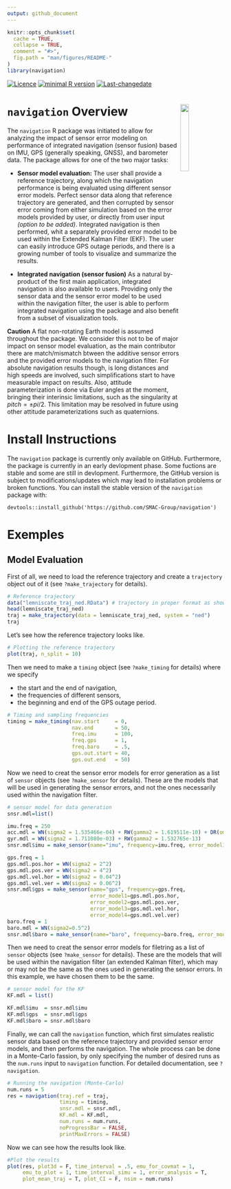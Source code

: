 ```yaml
---
output: github_document
---
```


<!-- README.md is generated from README.Rmd. Please edit that file -->

```r
knitr::opts_chunk$set(
  cache = TRUE,
  collapse = TRUE,
  comment = "#>",
  fig.path = "man/figures/README-"
)
library(navigation)
```


[![Licence](https://img.shields.io/badge/licence-AGPL--3.0-blue.svg)](https://opensource.org/licenses/AGPL-3.0)
[![minimal R version](https://img.shields.io/badge/R%3E%3D-3.4.0-6666ff.svg)](https://cran.r-project.org/)
[![Last-changedate](https://img.shields.io/badge/last%20change-`r gsub('-', '--', Sys.Date())`-green.svg)](https://github.com/SMAC-Group/navigation2)



# `navigation` Overview <a href="https://smac-group.com/"><img src="man/figures/logo.png" align="right" style="width: 20%; height: 20%"/></a>


The `navigation` R package was initiated to allow for analyzing the impact of sensor error modeling on performance of integrated navigation (sensor fusion) based on IMU, GPS (generally speaking, GNSS), and barometer data. The package allows for one of the two major tasks:

* **Sensor model evaluation:**
The user shall provide a reference trajectory, along which the navigation performance is being evaluated using different sensor error models. Perfect sensor data along that reference trajectory are generated, and then corrupted by sensor error coming from either simulation based on the error models provided by user, or directly from user input *(option to be added)*. Integrated navigation is then performed, whit a separately provided error model to be used within the Extended Kalman Filter (EKF). The user can easily introduce GPS outage periods, and there is a growing number of tools to visualize and summarize the results.

* **Integrated navigation (sensor fusion)**
As a natural by-product of the first main application, integrated navigation is also available to users. Providing only the sensor data and the sensor error model to be used within the navigation filter, the user is able to perform integrated navigation using the package and also benefit from a subset of visualization tools.


**Caution**
A flat non-rotating Earth model is assumed throughout the package. We consider this not to be of major impact on sensor model evaluation, as the main contributor there are match/mismatch btween the additive sensor errors and the provided error models to the navigation filter. For absolute navigation results though, is long distances and high speeds are involved, such simplifications start to have measurable impact on results.
Also, attitude parameterization is done via Euler angles at the moment, bringing their interinsic limitations, such as the singularity at $pitch=\pm pi/2$. This limitation may be resolved in future using other attitude parameterizations such as quaternions.


# Install Instructions

The `navigation` package is currently only available on GitHub. Furthermore, the package is currently in an early devlopment phase. Some fuctions are stable and some are still in devlopment. Furthermore, the GitHub version is subject to modifications/updates which may lead to installation problems or broken functions. You can install the stable version of the `navigation` package with:

`devtools::install_github('https://github.com/SMAC-Group/navigation')`

# Exemples

## Model Evaluation

First of all, we need to load the reference trajectory and create a `trajectory` object out of it (see `?make_trajectory` for details).
``` r
# Reference trajectory
data("lemniscate_traj_ned.RData") # trajectory in proper format as shown bellow
head(lemniscate_traj_ned)
traj = make_trajectory(data = lemniscate_traj_ned, system = "ned")
traj
```

Let's see how the reference trajectory looks like.
``` r
# Plotting the reference trajectory
plot(traj, n_split = 10)
```


Then we  need to make a `timing` object (see `?make_timing` for details) where we specify

* the start and the end of navigation,
* the frequencies of different sensors,
* the beginning and end of the GPS outage period.
``` r
# Timing and sampling frequencies
timing = make_timing(nav.start     = 0,
                     nav.end       = 50,
                     freq.imu      = 100,
                     freq.gps      = 1,
                     freq.baro     = .5,
                     gps.out.start = 40,
                     gps.out.end   = 50)
```

Now we need to creat the sensor error models for error generation as a list of `sensor` objects (see `?make_sensor` for details). These are the models that will be used in generating the sensor errors, and not the ones necessarily used within the navigation filter.
``` r
# sensor model for data generation
snsr.mdl=list()

imu.freq = 250
acc.mdl = WN(sigma2 = 1.535466e-04) + RW(gamma2 = 1.619511e-10) + DR(omega = 1.276475e-08)
gyr.mdl = WN(sigma2 = 1.711080e-03) + RW(gamma2 = 1.532765e-13)
snsr.mdl$imu = make_sensor(name="imu", frequency=imu.freq, error_model1=acc.mdl, error_model2=gyr.mdl)

gps.freq = 1
gps.mdl.pos.hor = WN(sigma2 = 2^2)
gps.mdl.pos.ver = WN(sigma2 = 4^2)
gps.mdl.vel.hor = WN(sigma2 = 0.04^2)
gps.mdl.vel.ver = WN(sigma2 = 0.06^2)
snsr.mdl$gps = make_sensor(name="gps", frequency=gps.freq,
                           error_model1=gps.mdl.pos.hor,
                           error_model2=gps.mdl.pos.ver,
                           error_model3=gps.mdl.vel.hor,
                           error_model4=gps.mdl.vel.ver)
baro.freq = 1
baro.mdl = WN(sigma2=0.5^2)
snsr.mdl$baro = make_sensor(name="baro", frequency=baro.freq, error_model1=baro.mdl)
```

Then we need to creat the sensor error models for filetring as a list of `sensor` objects (see `?make_sensor` for details). These are the models that will be used within the navigation filter (an extended Kalman filter), which may or may not be the same as the ones used in generating the sensor errors. In this example, we have chosen them to be the same.
``` r
# sensor model for the KF
KF.mdl = list()

KF.mdl$imu  = snsr.mdl$imu
KF.mdl$gps  = snsr.mdl$gps
KF.mdl$baro = snsr.mdl$baro
```

Finally, we can call the `navigation` function, which first simulates realistic sensor data based on the reference trajectory and provided sensor error models, and then performs the navigation. The whole process can be done in a Monte-Carlo fassion, by only specifying the number of desired runs as the `num.runs` input to `navigation` function. For detailed documentation, see `?navigation`.

``` r
# Running the navigation (Monte-Carlo)
num.runs = 5
res = navigation(traj.ref = traj,
                 timing = timing,
                 snsr.mdl = snsr.mdl,
                 KF.mdl = KF.mdl,
                 num.runs = num.runs,
                 noProgressBar = FALSE,
                 printMaxErrors = FALSE)
```

Now we can see how the results look like. 
``` r
#Plot the results
plot(res, plot3d = F, time_interval = .5, emu_for_covmat = 1,
     emu_to_plot = 1, time_interval_simu = 1, error_analysis = T,
     plot_mean_traj = T, plot_CI = F, nsim = num.runs)
```



